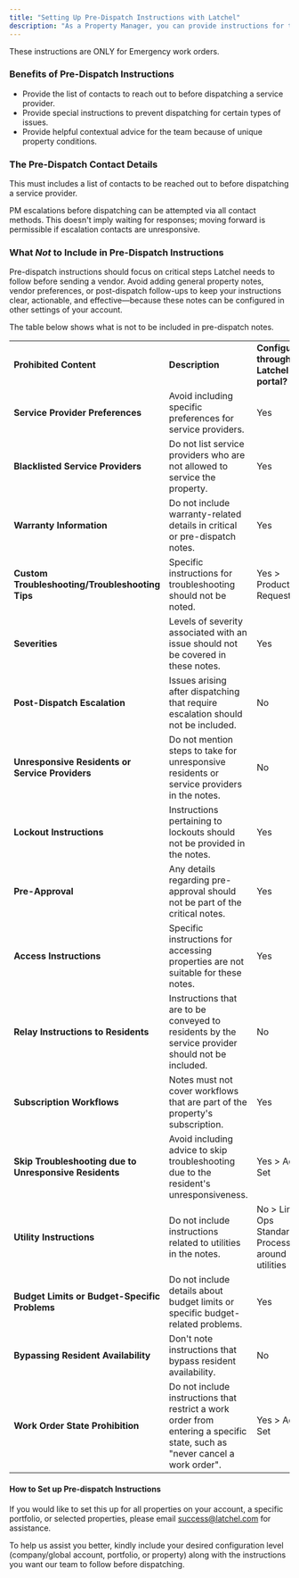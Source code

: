 ```yaml
---
title: "Setting Up Pre-Dispatch Instructions with Latchel"
description: "As a Property Manager, you can provide instructions for the Latchel team to follow before dispatching a service provider occurs."
---
```



<Warning>
  These instructions are ONLY for Emergency work orders.
</Warning>

### **Benefits of Pre-Dispatch Instructions**

- Provide the list of contacts to reach out to before dispatching a service provider.
- Provide special instructions to prevent dispatching for certain types of issues.
- Provide helpful contextual advice for the team because of unique property conditions.

### **The Pre-Dispatch Contact Details**

This must includes a list of contacts to be reached out to before dispatching a service provider.

<Info>
  PM escalations before dispatching can be attempted via all contact methods. This doesn't imply waiting for responses; moving forward is permissible if escalation contacts are unresponsive.
</Info>

### **What _Not_ to Include in Pre-Dispatch Instructions**

Pre-dispatch instructions should focus on critical steps Latchel needs to follow before sending a vendor. Avoid adding general property notes, vendor preferences, or post-dispatch follow-ups to keep your instructions clear, actionable, and effective—because these notes can be configured in other settings of your account.

The table below shows what is not to be included in pre-dispatch notes.

|                                                        |                                                                                                                             |                                                  |
| ------------------------------------------------------ | --------------------------------------------------------------------------------------------------------------------------- | ------------------------------------------------ |
| **Prohibited Content**                                 | **Description**                                                                                                             | **Configurable through the Latchel portal?**     |
| **Service Provider Preferences**                       | Avoid including specific preferences for service providers.                                                                 | Yes                                              |
| **Blacklisted Service Providers**                      | Do not list service providers who are not allowed to service the property.                                                  | Yes                                              |
| **Warranty Information**                               | Do not include warranty-related details in critical or pre-dispatch notes.                                                  | Yes                                              |
| **Custom Troubleshooting/Troubleshooting Tips**        | Specific instructions for troubleshooting should not be noted.                                                              | Yes \> Product Request                           |
| **Severities**                                         | Levels of severity associated with an issue should not be covered in these notes.                                           | Yes                                              |
| **Post-Dispatch Escalation**                           | Issues arising after dispatching that require escalation should not be included.                                            | No                                               |
| **Unresponsive Residents or Service Providers**        | Do not mention steps to take for unresponsive residents or service providers in the notes.                                  | No                                               |
| **Lockout Instructions**                               | Instructions pertaining to lockouts should not be provided in the notes.                                                    | Yes                                              |
| **Pre-Approval**                                       | Any details regarding pre-approval should not be part of the critical notes.                                                | Yes                                              |
| **Access Instructions**                                | Specific instructions for accessing properties are not suitable for these notes.                                            | Yes                                              |
| **Relay Instructions to Residents**                    | Instructions that are to be conveyed to residents by the service provider should not be included.                           | No                                               |
| **Subscription Workflows**                             | Notes must not cover workflows that are part of the property's subscription.                                                | Yes                                              |
| **Skip Troubleshooting due to Unresponsive Residents** | Avoid including advice to skip troubleshooting due to the resident's unresponsiveness.                                      | Yes \> Action Set                                |
| **Utility Instructions**                               | Do not include instructions related to utilities in the notes.                                                              | No \> Link Ops Standard Process around utilities |
| **Budget Limits or Budget-Specific Problems**          | Do not include details about budget limits or specific budget-related problems.                                             | Yes                                              |
| **Bypassing Resident Availability**                    | Don't note instructions that bypass resident availability.                                                                  | No                                               |
| **Work Order State Prohibition**                       | Do not include instructions that restrict a work order from entering a specific state, such as "never cancel a work order". | Yes \> Action Set                                |

#### **How to Set up Pre-dispatch Instructions**

If you would like to set this up for all properties on your account, a specific portfolio, or selected properties, please email [success@latchel.com](mailto:success@latchel.com) for assistance.

To help us assist you better, kindly include your desired configuration level (company/global account, portfolio, or property) along with the instructions you want our team to follow before dispatching.